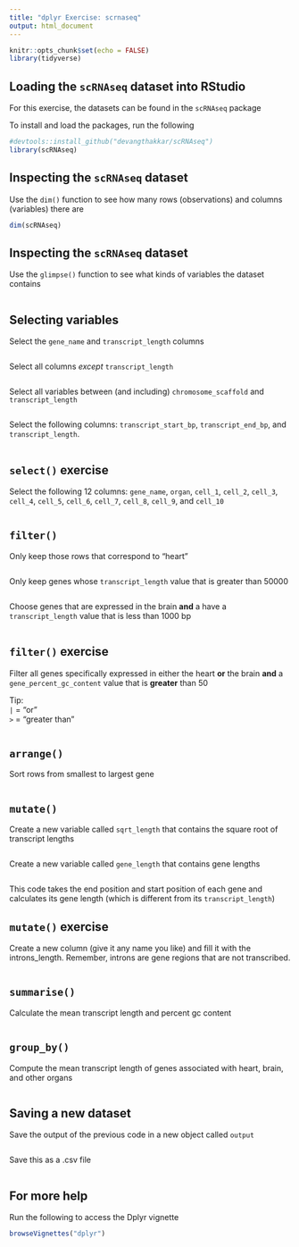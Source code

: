 ```yaml
---
title: "dplyr Exercise: scrnaseq"
output: html_document
---
```


```r
knitr::opts_chunk$set(echo = FALSE)
library(tidyverse)
```

## Loading the `scRNAseq` dataset into RStudio 

For this exercise, the datasets can be found in the `scRNAseq` package

To install and load the packages, run the following
```r
#devtools::install_github("devangthakkar/scRNAseq")
library(scRNAseq)
```

## Inspecting the `scRNAseq` dataset 

Use the `dim()` function to see how many rows (observations) and columns (variables) there are
```r
dim(scRNAseq)
```

## Inspecting the `scRNAseq` dataset 

Use the `glimpse()` function to see what kinds of variables the dataset contains
```r

```

## Selecting variables

Select the `gene_name` and `transcript_length` columns
```r
 
```

Select all columns *except* `transcript_length`
```r

```

Select all variables between (and including) `chromosome_scaffold` and `transcript_length`
```r

```

Select the following columns: `transcript_start_bp`, `transcript_end_bp`, and `transcript_length`.
```r

```

## `select()` exercise 

Select the following 12 columns: `gene_name`, `organ`, `cell_1`, `cell_2`, `cell_3`, `cell_4`, `cell_5`, `cell_6`, `cell_7`, `cell_8`, `cell_9`, and `cell_10`
```r

```

## `filter()`
  
Only keep those rows that correspond to "heart"  
```r

```

Only keep genes whose `transcript_length` value that is greater than 50000  
```r

```

Choose genes that are expressed in the brain **and** a have a `transcript_length` value that is less than 1000 bp
```r

```

## `filter()` exercise

Filter all genes specifically expressed in either the heart **or** the brain **and** a `gene_percent_gc_content` value that is **greater** than 50
  
Tip:  
`|` = "or"  
`>` = "greater than"  
```r

```

## `arrange()`

Sort rows from smallest to largest gene
```r

```

## `mutate()`

Create a new variable called `sqrt_length` that contains the square root of transcript lengths
```r

```

Create a new variable called `gene_length` that contains gene lengths
```r

```

This code takes the end position and start position of each gene and calculates its gene length (which is different from its `transcript_length`)

## `mutate()` exercise

Create a new column (give it any name you like) and fill it with the introns_length. Remember, introns are gene regions that are not transcribed.
```r

```

## `summarise()`

Calculate the mean transcript length and percent gc content
```r

```

## `group_by()`

Compute the mean transcript length of genes associated with heart, brain, and other organs
```r

```

## Saving a new dataset

Save the output of the previous code in a new object called `output`
```r

```

Save this as a .csv file
```r

```

## For more help

Run the following to access the Dplyr vignette
```r
browseVignettes("dplyr")
```
